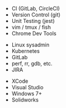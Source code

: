 <div class="list">

- CI (GitLab, CircleCI)
- Version Control (git)
- Unit Testing (jest)
- vim / tmux / fish
- Chrome Dev Tools

</div>
<div class="list">

- Linux sysadmin
- Kubernetes
- GitLab
- perf, rr, gdb, etc.
- JIRA

</div>
<div class="list">

- XCode
- Visual Studio
- Windows 7+
- Solidworks

</div>

